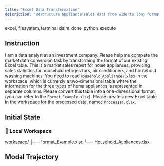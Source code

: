 ```yaml
---
title: "Excel Data Transformation"
description: "Restructure appliance sales data from wide to long format and save as Processed.xlsx."
---
```


<Columns cols={2}>
  <Card title="MCP Server" icon="cloud">
    excel, filesystem, terminal
  </Card>
  <Card title="Local Tool" icon="terminal">
    claim_done, python_execute
  </Card>
</Columns>

## Instruction

I am a data analyst at an investment company. Please help me complete the market data conversion task by transforming the format of our existing Excel table. This is a market sales report for home appliances, providing sales statistics for household refrigerators, air conditioners, and household washing machines. You need to read `Household_Appliances.xlsx` in the workspace, which is currently a two-dimensional table where the information for the three types of home appliances is represented in separate columns. Please convert this table into a one-dimensional format (you can refer to the `Format_Example.xlsx`). Please create a new Excel table in the workspace for the processed data, named `Processed.xlsx`.

## Initial State

### 📁 Local Workspace

<div className="file-tree">
<a href="https://github.com/hkust-nlp/mcpbench_dev/tree/finalpool_dev/tasks/finalpool/excel-data-transformation/initial_workspace">workspace</a>/
├── <a href="https://github.com/hkust-nlp/mcpbench_dev/blob/finalpool_dev/tasks/finalpool/excel-data-transformation/initial_workspace/Format_Example.xlsx">Format_Example.xlsx</a>
└── <a href="https://github.com/hkust-nlp/mcpbench_dev/blob/finalpool_dev/tasks/finalpool/excel-data-transformation/initial_workspace/Household_Appliances.xlsx">Household_Appliances.xlsx</a>
</div>


## Model Trajectory
